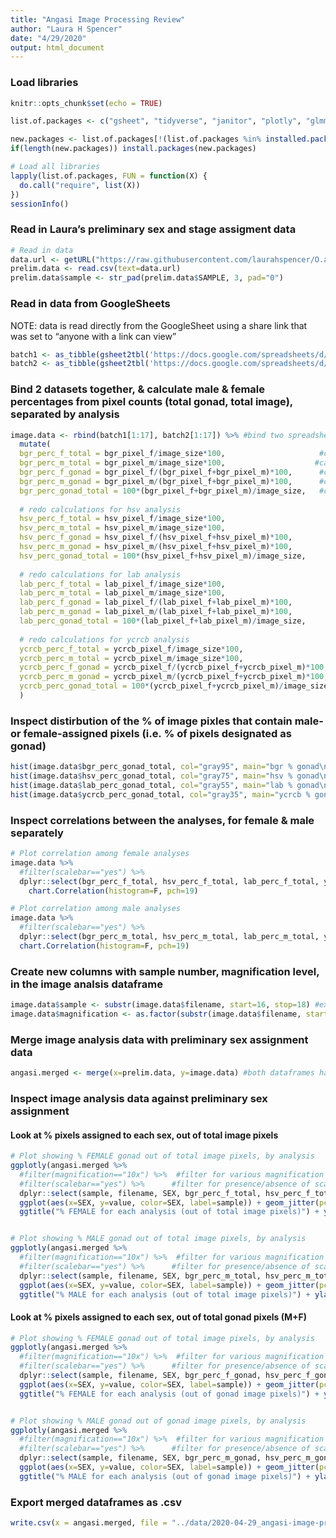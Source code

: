 ```yaml
---
title: "Angasi Image Processing Review"
author: "Laura H Spencer"
date: "4/29/2020"
output: html_document
---
```


### Load libraries 

```r
knitr::opts_chunk$set(echo = TRUE)

list.of.packages <- c("gsheet", "tidyverse", "janitor", "plotly", "glmmTMB", "metafor", "broom.mixed", "car", "viridis", "RCurl", "corrplot", "PerformanceAnalytics", "stringr", "reshape2") #add new libraries here 

new.packages <- list.of.packages[!(list.of.packages %in% installed.packages()[,"Package"])]
if(length(new.packages)) install.packages(new.packages)

# Load all libraries 
lapply(list.of.packages, FUN = function(X) {
  do.call("require", list(X)) 
})
sessionInfo()
```

### Read in Laura's preliminary sex and stage assigment data 

```r
# Read in data 
data.url <- getURL("https://raw.githubusercontent.com/laurahspencer/O.angasi_conditioning/master/data/Angasi-Histology.csv", ssl.verifypeer=0L, followlocation=1L)
prelim.data <- read.csv(text=data.url)
prelim.data$sample <- str_pad(prelim.data$SAMPLE, 3, pad="0")
```

### Read in data from GoogleSheets 

NOTE: data is read directly from the GoogleSheet using a share link that was set to "anyone with a link can view"
 
```r
batch1 <- as_tibble(gsheet2tbl('https://docs.google.com/spreadsheets/d/1vmwpjjPyJkU6oU4C6pm9Zi-Wgmd0otAhA9UKOIlBmCY/edit?usp=sharing')) 
batch2 <- as_tibble(gsheet2tbl('https://docs.google.com/spreadsheets/d/1bUmvkY7yfqmNjinRVbdiNZrULhmtIy2RaC7n3HNL3ok/edit?usp=sharing')) 
```

### Bind 2 datasets together, & calculate male & female percentages from pixel counts (total gonad, total image), separated by analysis 

```r
image.data <- rbind(batch1[1:17], batch2[1:17]) %>% #bind two spreadsheets together 
  mutate(
  bgr_perc_f_total = bgr_pixel_f/image_size*100,                     #calculate %female pixels out of total image pixels    
  bgr_perc_m_total = bgr_pixel_m/image_size*100,                    #calculate %male pixels out of total image pixels 
  bgr_perc_f_gonad = bgr_pixel_f/(bgr_pixel_f+bgr_pixel_m)*100,      #calculate %female pixels out of total (female + male fixels)
  bgr_perc_m_gonad = bgr_pixel_m/(bgr_pixel_f+bgr_pixel_m)*100,      #calculate %male pixels out of total (female + male fixels)
  bgr_perc_gonad_total = 100*(bgr_pixel_f+bgr_pixel_m)/image_size,   #calculate %gonad (male+female pixels out of total image pixels) 
  
  # redo calculations for hsv analysis
  hsv_perc_f_total = hsv_pixel_f/image_size*100,
  hsv_perc_m_total = hsv_pixel_m/image_size*100,
  hsv_perc_f_gonad = hsv_pixel_f/(hsv_pixel_f+hsv_pixel_m)*100,
  hsv_perc_m_gonad = hsv_pixel_m/(hsv_pixel_f+hsv_pixel_m)*100,
  hsv_perc_gonad_total = 100*(hsv_pixel_f+hsv_pixel_m)/image_size,
  
  # redo calculations for lab analysis
  lab_perc_f_total = lab_pixel_f/image_size*100,
  lab_perc_m_total = lab_pixel_m/image_size*100,
  lab_perc_f_gonad = lab_pixel_f/(lab_pixel_f+lab_pixel_m)*100,
  lab_perc_m_gonad = lab_pixel_m/(lab_pixel_f+lab_pixel_m)*100,
  lab_perc_gonad_total = 100*(lab_pixel_f+lab_pixel_m)/image_size,
  
  # redo calculations for ycrcb analysis
  ycrcb_perc_f_total = ycrcb_pixel_f/image_size*100,
  ycrcb_perc_m_total = ycrcb_pixel_m/image_size*100,
  ycrcb_perc_f_gonad = ycrcb_pixel_f/(ycrcb_pixel_f+ycrcb_pixel_m)*100,
  ycrcb_perc_m_gonad = ycrcb_pixel_m/(ycrcb_pixel_f+ycrcb_pixel_m)*100, 
  ycrcb_perc_gonad_total = 100*(ycrcb_pixel_f+ycrcb_pixel_m)/image_size
  )
```

### Inspect distirbution of the % of image pixles that contain male- or female-assigned pixels (i.e. % of pixels designated as gonad)

```r
hist(image.data$bgr_perc_gonad_total, col="gray95", main="bgr % gonad\n(M+F/total image)")
hist(image.data$hsv_perc_gonad_total, col="gray75", main="hsv % gonad\n(M+F/total image)")
hist(image.data$lab_perc_gonad_total, col="gray55", main="lab % gonad\n(M+F/total image)")
hist(image.data$ycrcb_perc_gonad_total, col="gray35", main="ycrcb % gonad\n(M+F/total image)")
```

### Inspect correlations between the analyses, for female & male separately 

```r
# Plot correlation among female analyses 
image.data %>% 
  #filter(scalebar=="yes") %>%
  dplyr::select(bgr_perc_f_total, hsv_perc_f_total, lab_perc_f_total, ycrcb_perc_f_total) %>% 
    chart.Correlation(histogram=F, pch=19)

# Plot correlation among male analyses 
image.data %>% 
  #filter(scalebar=="yes") %>%
  dplyr::select(bgr_perc_m_total, hsv_perc_m_total, lab_perc_m_total, ycrcb_perc_m_total) %>% 
  chart.Correlation(histogram=F, pch=19) 
```

### Create new columns with sample number, magnification level, in the image analsis dataframe 

```r
image.data$sample <- substr(image.data$filename, start=16, stop=18) #extract sample # from image file name, add that to new column called "sample"
image.data$magnification <- as.factor(substr(image.data$filename, start=20, stop=22)) #extract image amplification level from image file name, add that to new column called "magnification"
```

### Merge image analysis data with preliminary sex assignment data 

```r
angasi.merged <- merge(x=prelim.data, y=image.data) #both dataframes have column "sample" so it automerges using that column 
```

### Inspect image analysis data against preliminary sex assignment 

#### Look at % pixels assigned to each sex, out of total image pixels 

```r
# Plot showing % FEMALE gonad out of total image pixels, by analysis 
ggplotly(angasi.merged %>% 
  #filter(magnification=="10x") %>%  #filter for various magnification levels 
  #filter(scalebar=="yes") %>%      #filter for presence/absence of scale bar 
  dplyr::select(sample, filename, SEX, bgr_perc_f_total, hsv_perc_f_total, lab_perc_f_total, ycrcb_perc_f_total) %>% melt() %>%
  ggplot(aes(x=SEX, y=value, color=SEX, label=sample)) + geom_jitter(pch=19) + facet_wrap(~variable) + theme_minimal() + 
  ggtitle("% FEMALE for each analysis (out of total image pixels)") + ylab("female pixes / total image pixels"))


# Plot showing % MALE gonad out of total image pixels, by analysis 
ggplotly(angasi.merged %>% 
  #filter(magnification=="10x") %>%  #filter for various magnification levels 
  #filter(scalebar=="yes") %>%      #filter for presence/absence of scale bar 
  dplyr::select(sample, filename, SEX, bgr_perc_m_total, hsv_perc_m_total, lab_perc_m_total, ycrcb_perc_m_total) %>% melt() %>%
  ggplot(aes(x=SEX, y=value, color=SEX, label=sample)) + geom_jitter(pch=19) + facet_wrap(~variable) + theme_minimal() + 
  ggtitle("% MALE for each analysis (out of total image pixels)") + ylab("MALE pixes / total image pixels"))
```

#### Look at % pixels assigned to each sex, out of total gonad pixels (M+F) 

```r
# Plot showing % FEMALE gonad out of total image pixels, by analysis 
ggplotly(angasi.merged %>% 
  #filter(magnification=="10x") %>%  #filter for various magnification levels 
  #filter(scalebar=="yes") %>%      #filter for presence/absence of scale bar 
  dplyr::select(sample, filename, SEX, bgr_perc_f_gonad, hsv_perc_f_gonad, lab_perc_f_gonad, ycrcb_perc_f_gonad) %>% melt() %>%
  ggplot(aes(x=SEX, y=value, color=SEX, label=sample)) + geom_jitter(pch=19) + facet_wrap(~variable) + theme_minimal() + 
  ggtitle("% FEMALE for each analysis (out of gonad image pixels)") + ylab("female pixes / gonad image pixels"))


# Plot showing % MALE gonad out of gonad image pixels, by analysis 
ggplotly(angasi.merged %>% 
  #filter(magnification=="10x") %>%  #filter for various magnification levels 
  #filter(scalebar=="yes") %>%      #filter for presence/absence of scale bar 
  dplyr::select(sample, filename, SEX, bgr_perc_m_gonad, hsv_perc_m_gonad, lab_perc_m_gonad, ycrcb_perc_m_gonad) %>% melt() %>%
  ggplot(aes(x=SEX, y=value, color=SEX, label=sample)) + geom_jitter(pch=19) + facet_wrap(~variable) + theme_minimal() + 
  ggtitle("% MALE for each analysis (out of gonad image pixels)") + ylab("MALE pixes / gonad image pixels"))
```

### Export merged dataframes as .csv 

```r
write.csv(x = angasi.merged, file = "../data/2020-04-29_angasi-image-processing.csv")
```


